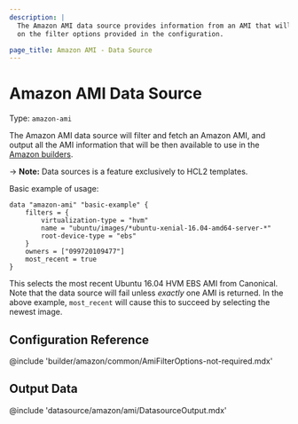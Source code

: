 ```yaml
---
description: |
  The Amazon AMI data source provides information from an AMI that will be fetched based
  on the filter options provided in the configuration.

page_title: Amazon AMI - Data Source
---
```


# Amazon AMI Data Source

Type: `amazon-ami`

The Amazon AMI data source will filter and fetch an Amazon AMI, and output all the AMI information that will
be then available to use in the [Amazon builders](/docs/builders/amazon/instance).

-> **Note:** Data sources is a feature exclusively to HCL2 templates.

Basic example of usage:

```hcl
data "amazon-ami" "basic-example" {
    filters = {
        virtualization-type = "hvm"
        name = "ubuntu/images/*ubuntu-xenial-16.04-amd64-server-*"
        root-device-type = "ebs"
    }
    owners = ["099720109477"]
    most_recent = true
}
```
This selects the most recent Ubuntu 16.04 HVM EBS AMI from Canonical. Note that the data source will fail unless
*exactly* one AMI is returned. In the above example, `most_recent` will cause this to succeed by selecting the newest image.

## Configuration Reference

@include 'builder/amazon/common/AmiFilterOptions-not-required.mdx'

## Output Data

@include 'datasource/amazon/ami/DatasourceOutput.mdx'
